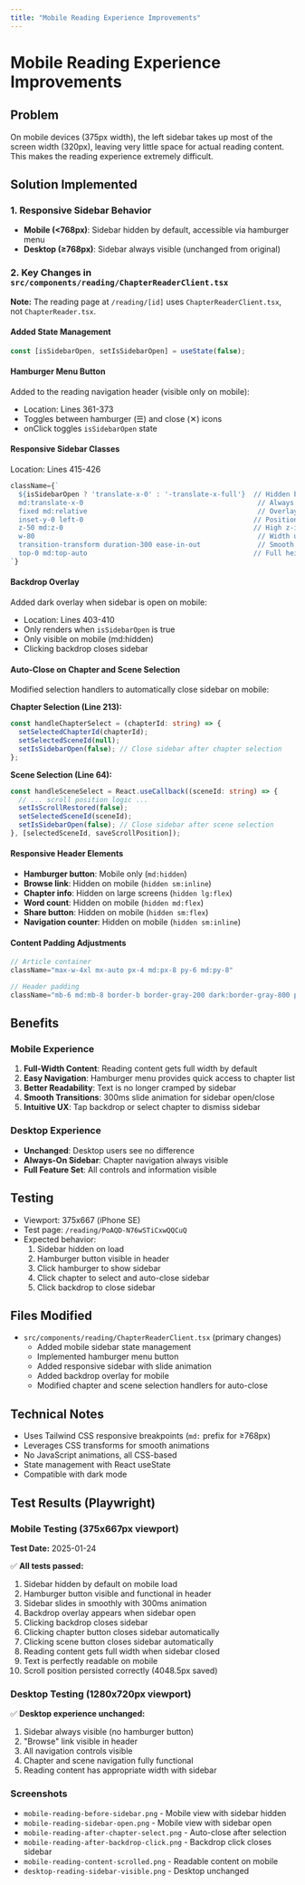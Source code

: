 ```yaml
---
title: "Mobile Reading Experience Improvements"
---
```


# Mobile Reading Experience Improvements

## Problem
On mobile devices (375px width), the left sidebar takes up most of the screen width (320px), leaving very little space for actual reading content. This makes the reading experience extremely difficult.

## Solution Implemented

### 1. Responsive Sidebar Behavior
- **Mobile (<768px)**: Sidebar hidden by default, accessible via hamburger menu
- **Desktop (≥768px)**: Sidebar always visible (unchanged from original)

### 2. Key Changes in `src/components/reading/ChapterReaderClient.tsx`

**Note:** The reading page at `/reading/[id]` uses `ChapterReaderClient.tsx`, not `ChapterReader.tsx`.

#### Added State Management
```typescript
const [isSidebarOpen, setIsSidebarOpen] = useState(false);
```

#### Hamburger Menu Button
Added to the reading navigation header (visible only on mobile):
- Location: Lines 361-373
- Toggles between hamburger (☰) and close (✕) icons
- onClick toggles `isSidebarOpen` state

#### Responsive Sidebar Classes
Location: Lines 415-426
```typescript
className={`
  ${isSidebarOpen ? 'translate-x-0' : '-translate-x-full'}  // Hidden by default on mobile
  md:translate-x-0                                           // Always visible on desktop
  fixed md:relative                                          // Overlay on mobile, inline on desktop
  inset-y-0 left-0                                          // Positioning
  z-50 md:z-0                                               // High z-index for overlay
  w-80                                                       // Width unchanged
  transition-transform duration-300 ease-in-out              // Smooth animation
  top-0 md:top-auto                                         // Full height on mobile
`}
```

#### Backdrop Overlay
Added dark overlay when sidebar is open on mobile:
- Location: Lines 403-410
- Only renders when `isSidebarOpen` is true
- Only visible on mobile (md:hidden)
- Clicking backdrop closes sidebar

#### Auto-Close on Chapter and Scene Selection
Modified selection handlers to automatically close sidebar on mobile:

**Chapter Selection (Line 213):**
```typescript
const handleChapterSelect = (chapterId: string) => {
  setSelectedChapterId(chapterId);
  setSelectedSceneId(null);
  setIsSidebarOpen(false); // Close sidebar after chapter selection
};
```

**Scene Selection (Line 64):**
```typescript
const handleSceneSelect = React.useCallback((sceneId: string) => {
  // ... scroll position logic ...
  setIsScrollRestored(false);
  setSelectedSceneId(sceneId);
  setIsSidebarOpen(false); // Close sidebar after scene selection
}, [selectedSceneId, saveScrollPosition]);
```

#### Responsive Header Elements
- **Hamburger button**: Mobile only (`md:hidden`)
- **Browse link**: Hidden on mobile (`hidden sm:inline`)
- **Chapter info**: Hidden on large screens (`hidden lg:flex`)
- **Word count**: Hidden on mobile (`hidden md:flex`)
- **Share button**: Hidden on mobile (`hidden sm:flex`)
- **Navigation counter**: Hidden on mobile (`hidden sm:inline`)

#### Content Padding Adjustments
```typescript
// Article container
className="max-w-4xl mx-auto px-4 md:px-8 py-6 md:py-8"

// Header padding
className="mb-6 md:mb-8 border-b border-gray-200 dark:border-gray-800 pb-4 md:pb-6"
```

## Benefits

### Mobile Experience
1. **Full-Width Content**: Reading content gets full width by default
2. **Easy Navigation**: Hamburger menu provides quick access to chapter list
3. **Better Readability**: Text is no longer cramped by sidebar
4. **Smooth Transitions**: 300ms slide animation for sidebar open/close
5. **Intuitive UX**: Tap backdrop or select chapter to dismiss sidebar

### Desktop Experience
- **Unchanged**: Desktop users see no difference
- **Always-On Sidebar**: Chapter navigation always visible
- **Full Feature Set**: All controls and information visible

## Testing
- Viewport: 375x667 (iPhone SE)
- Test page: `/reading/PoAQD-N76wSTiCxwQQCuQ`
- Expected behavior:
  1. Sidebar hidden on load
  2. Hamburger button visible in header
  3. Click hamburger to show sidebar
  4. Click chapter to select and auto-close sidebar
  5. Click backdrop to close sidebar

## Files Modified
- `src/components/reading/ChapterReaderClient.tsx` (primary changes)
  - Added mobile sidebar state management
  - Implemented hamburger menu button
  - Added responsive sidebar with slide animation
  - Added backdrop overlay for mobile
  - Modified chapter and scene selection handlers for auto-close

## Technical Notes
- Uses Tailwind CSS responsive breakpoints (`md:` prefix for ≥768px)
- Leverages CSS transforms for smooth animations
- No JavaScript animations, all CSS-based
- State management with React useState
- Compatible with dark mode

## Test Results (Playwright)

### Mobile Testing (375x667px viewport)
**Test Date:** 2025-01-24

✅ **All tests passed:**
1. Sidebar hidden by default on mobile load
2. Hamburger button visible and functional in header
3. Sidebar slides in smoothly with 300ms animation
4. Backdrop overlay appears when sidebar open
5. Clicking backdrop closes sidebar
6. Clicking chapter button closes sidebar automatically
7. Clicking scene button closes sidebar automatically
8. Reading content gets full width when sidebar closed
9. Text is perfectly readable on mobile
10. Scroll position persisted correctly (4048.5px saved)

### Desktop Testing (1280x720px viewport)
✅ **Desktop experience unchanged:**
1. Sidebar always visible (no hamburger button)
2. "Browse" link visible in header
3. All navigation controls visible
4. Chapter and scene navigation fully functional
5. Reading content has appropriate width with sidebar

### Screenshots
- `mobile-reading-before-sidebar.png` - Mobile view with sidebar hidden
- `mobile-reading-sidebar-open.png` - Mobile view with sidebar open
- `mobile-reading-after-chapter-select.png` - Auto-close after selection
- `mobile-reading-after-backdrop-click.png` - Backdrop click closes sidebar
- `mobile-reading-content-scrolled.png` - Readable content on mobile
- `desktop-reading-sidebar-visible.png` - Desktop unchanged
